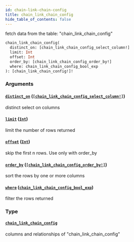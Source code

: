 ```yaml
---
id: chain-link-chain-config
title: chain_link_chain_config
hide_table_of_contents: false
---
```



fetch data from the table: "chain_link_chain_config"

```graphql
chain_link_chain_config(
  distinct_on: [chain_link_chain_config_select_column!]
  limit: Int
  offset: Int
  order_by: [chain_link_chain_config_order_by!]
  where: chain_link_chain_config_bool_exp
): [chain_link_chain_config!]!
```


### Arguments

#### [`distinct_on`](#) ([`[chain_link_chain_config_select_column!]`](../enums/chain-link-chain-config-select-column))

distinct select on columns


#### [`limit`](#) ([`Int`](../scalars/int))

limit the number of rows returned


#### [`offset`](#) ([`Int`](../scalars/int))

skip the first n rows. Use only with order_by


#### [`order_by`](#) ([`[chain_link_chain_config_order_by!]`](../inputs/chain-link-chain-config-order-by))

sort the rows by one or more columns


#### [`where`](#) ([`chain_link_chain_config_bool_exp`](../inputs/chain-link-chain-config-bool-exp))

filter the rows returned


### Type

#### [`chain_link_chain_config`](../objects/chain-link-chain-config)

columns and relationships of "chain_link_chain_config"




